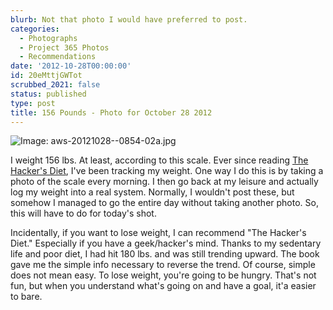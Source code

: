 ```yaml
---
blurb: Not that photo I would have preferred to post.
categories:
  - Photographs
  - Project 365 Photos
  - Recommendations
date: '2012-10-28T00:00:00'
id: 20eMttjGWTot
scrubbed_2021: false
status: published
type: post
title: 156 Pounds - Photo for October 28 2012
---
```


![Image: aws-20121028--0854-02a.jpg](/aws-20121028--0854-02a.jpg)

I weight 156 lbs. At least, according to this scale. Ever since reading [The Hacker's Diet](http://www.fourmilab.ch/hackdiet/), I've been tracking my weight. One way I do this is by taking a photo of the scale every morning. I then go back at my leisure and actually log my weight into a real system. Normally, I wouldn't post these, but somehow I managed to go the entire day without taking another photo. So, this will have to do for today's shot.

Incidentally, if you want to lose weight, I can recommend "The Hacker's Diet." Especially if you have a geek/hacker's mind. Thanks to my sedentary life and poor diet, I had hit 180 lbs. and was still trending upward. The book gave me the simple info necessary to reverse the trend. Of course, simple does not mean easy. To lose weight, you're going to be hungry. That's not fun, but when you understand what's going on and have a goal, it'a easier to bare.
